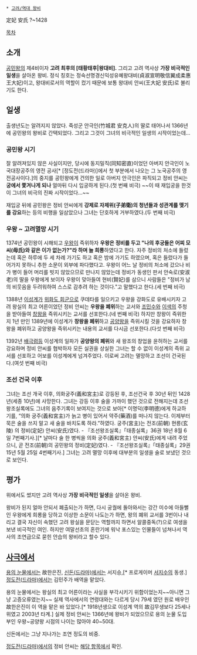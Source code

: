  * [[고려/역대 왕비]]

定妃 安氏
?~1428

[[목차]]

== 소개 ==
[[공민왕]]의 제4비이자 '''고려 최후의 [태황태후|왕대비].''' 그리고 고려 역사상 '''가장 비극적인 일생'''을 살아온 왕비. 정식 칭호는 정숙선명경신익성유혜왕대비(貞淑宣明敬信翼成柔惠王大妃)이고, 왕대비로서의 역할이 컸기 때문에 보통 왕대비 안씨(王大妃 安氏)로 불리기도 한다.

== 일생 ==
출생년도는 알려지지 않았다. 죽성군 안극인(竹城君 安克人)의 딸로 태어나서 1366년에 공민왕의 왕비로 간택되었다. 그리고 그것이 그녀의 비극적인 일생의 시작이었는데...

=== 공민왕 시기 ===
잘 알려져있지 않은 사실이지만, 당시에 동지밀직(同知密直)이었던 아버지 안극인이 노국대장공주의 영전 공사[* [정도전(드라마)]에서 첫 부분에서 나오는 그 노국공주의 영전공사이다.]의 중지를 공민왕에게 건의한 일로 아버지 안극인은 파직되고 정비 안씨는 '''궁에서 쫓겨나게 되나''' 얼마뒤 다시 입궁하게 된다.(첫 번째 비극) ~~이 때 재입궁을 한것이 그녀의 비극의 진짜 시작이었다...~~

재입궁 뒤에 공민왕은 정비 안씨에게 '''강제로 자제위(子弟衛)의 청년들과 성관계를 맺기를 강요'''하는 등의 비행을 일삼았으나 그녀는 단호하게 거부하였다.(두 번째 비극)

=== 우왕 ~ 고려멸망 시기 ===
1374년 공민왕이 시해되고 [[우왕]]이 즉위하자 '''우왕은 정비를 두고 "나의 후궁들은 어찌 모씨(母氏)와 같은 이가 없는가?"라 하며 늘 희롱'''하였다고 한다. 자주 정비의 처소에 들렀는데 혹은 하루에 두 세 차례 가기도 하고 혹은 밤에 가기도 하였으며, 혹은 들렀다가 들어가지 못하니 추한 소문이 외부에 파다했다고. 우왕이 어느 날 정비의 처소에 갔으나 비가 병이 들어 머리를 빗지 않았으므로 만나지 않았는데 정비가 동생인 판서 안숙로(安淑老)의 딸을 우왕에게 보이자 우왕이 맞아들여 현비(賢妃)를 삼으니 사람들은 "정비가 남의 비웃음을 두려워하여 스스로 감추려 하는 것이다."고 말했다고 한다.(세 번째 비극)

1388년 [[이성계]]가 [[위화도 회군]]으로 쿠데타를 일으키고 우왕을 강화도로 유배시키자 고려 왕실의 최고 어른이었던 정비 안씨는 '''우왕을 폐위'''하는 교서와 [[조민수]]와 [[이색]]의 주청을 받아들여 [[창왕]]을 즉위시키는 교서를 선포한다.(네 번째 비극) 하지만 창왕이 즉위한 지 1년 만인 1389년에 이성계가 '''창왕을 폐위'''하고 [[공양왕]]을 즉위시킬 것을 강요하자 창왕을 폐위하고 공양왕을 즉위시키는 내용의 교서를 다시금 선포한다.(다섯 번째 비극)

1392년 [[배극렴]]등 이성계의 일파가 '''공양왕의 폐위'''와 새 왕조의 창업을 윤허하는 교서를 강요하며 정비 안씨를 협박하자 모든 실권을 상실한 그녀는 할 수 없이 이성계의 즉위 교서를 선포하고 어보를 이성계에게 넘겨주었다. 이로써 고려는 멸망하고 조선이 건국된다.(여섯 번째 비극)

=== 조선 건국 이후 ===
그녀는 조선 개국 이후, 의화궁주(義和宮主)로 강등된 후, 조선건국 후 30년 뒤인 1428년(세종 10년)에 사망한다. 그녀는 강등 이후 술을 가까이 했던 것으로 전해지는데 조선왕조실록에도 그녀의 음주기록이 보여지는 것으로 보아[* 이명덕(李明德)에게 하교하기를, “의화 궁주(義和宮主)가 늙고 병이 있어서 약주(藥酒)를 떠나지 않는다. 이제부터 묵은 술을 쓰지 말고 새 술을 바치도록 하라.”하였다. 궁주(宮主)는 전조(前朝) 현릉(玄陵) 의 정비(定妃) 안씨(安氏)였다. - 『조선왕조실록』「태종실록」36권 18년 8월 6일 7번째기사.][* 날마다 술 한 병씩을 의화 궁주(義和宮主) 안씨(安氏)에게 내려 주었으니, 곧 전조(前朝)의 공민왕의 정비(定妃)였다. - 『조선왕조실록』「태종실록」29권 15년 5월 25일 4번째기사.] 그녀는 고려 멸망 이후에 대부분의 일생을 술로 보냈던 것으로 보인다.

== 평가 ==
위에서도 썼지만 고려 역사상 '''가장 비극적인 일생'''을 살아온 왕비.

왕비가 된지 얼마 안되서 폐출되는가 하면, 다시 궁궐에 돌아와서는 강간 미수에 아들뻘인 우왕에게 희롱을 당하고 이상한 소문이 나도는가 하면, 왕의 폐위 교서를 3번이나 내리고 결국 자신이 속했던 고려 왕실을 문닫는 역할까지 하면서 알콜중독(?)으로 여생을 보낸 비극적인 여인. 하지만 여말선초의 혼란기에 워낙 포스있는 인물들이 넘쳐나서 역사의 조연급으로 묻힌 안습의 왕비라고 할수 있다.

== [[사극]]에서 ==
[[용의 눈물]]에서는 故한은진, [[신돈(드라마)]]에서는 서지승,[* 프로게이머 [[서지수]]의 동생.] [[정도전(드라마)]]에서는 김민주가 배역을 맡았다.

용의 눈물에서는 왕실의 최고 어른이라는 사실을 부각시키기 위함이었는지~~아니면 그냥 고증오류였는지~~ 실제 역사에서의 연령대와는 다르게 당시 79세 였던 원로 배우인 故한은진이 이 역을 맡은 바 있었다.[* 1918년생으로 이성계 역의 故김무생보다 25세나 위였고 2003년 타계.] 실제 정비 안씨는 1366년에 왕비가 되었으므로 용의 눈물 도입부인 우왕~공양왕 시점의 나이는 많아야 40~50대.

신돈에서는 그냥 지나가는 조연 정도의 비중.

[[정도전(드라마)]]에서의 정비 안씨는 [[정도전(드라마)/등장인물/고려 지배층#s-1|해당 항목]]에서 확인.

